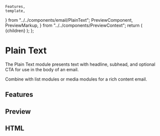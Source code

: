     Features,
    template,
} from "../../components/email/PlainText";
    PreviewComponent,
    PreviewMarkup,
} from "../../components/PreviewContext";
    return (
        <PreviewLayout inline={inline} tools>
            {children}
        </PreviewLayout>
    );
};

# Plain Text

The Plain Text module presents text with headline, subhead, and optional CTA for use in the body of an email.

Combine with list modules or media modules for a rich content email.

<LinkButton
    href="https://litmus.com/checklist/emails/public/87d5756"
    target="_blank"
    label="View in Litmus"
/>

## Features

<Features />

## Preview

<PreviewComponent label="plaintext" Component={PlainText} />

## HTML

<PreviewMarkup label="plaintext" template={template} />
